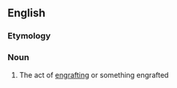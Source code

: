 ==English==

===Etymology===
{{suffix|en|engraft|ment}}

===Noun===
{{en-noun}}

# The act of [[engraft]]ing or something engrafted